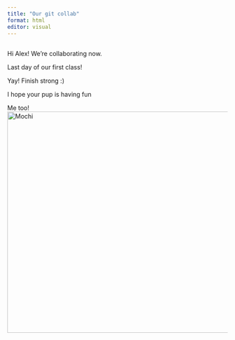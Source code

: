 ```yaml
---
title: "Our git collab"
format: html
editor: visual
---
```


## 

Hi Alex! We're collaborating now.

Last day of our first class!

Yay! Finish strong :)

I hope your pup is having fun

Me too!![Mochi](images/Mochi.jpg){width="505"}
